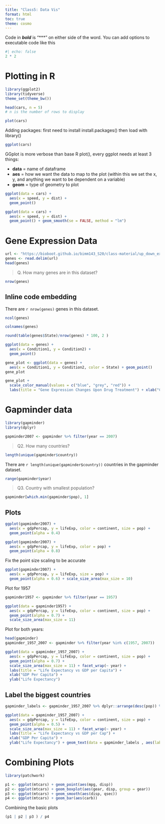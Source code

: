 ```yaml
---
title: "Class5: Data Vis"
format: html
toc: true
theme: cosmo
---
```


Code in ***bold*** is "\*\*\*" on either side of the word. You can add options to executable code like this

```r
#| echo: false
2 * 2
```

# Plotting in R

```r
library(ggplot2)
library(tidyverse)
theme_set(theme_bw())
```

```r
head(cars, n = 5)
# n is the number of rows to display
```

```r
plot(cars)
```

Adding packages: first need to install install.packages() then load with library()

```r
ggplot(cars)
```

GGplot is more verbose than base R plot(), every ggplot needs at least 3 things:

-   **data** = name of dataframe
-   **aes** = how we want the data to map to the plot (within this we set the x, y, and anything we want to be dependent on a variable)
-   **geom** = type of geometry to plot

```r
ggplot(data = cars) + 
  aes(x = speed, y = dist) +
  geom_point()
```

```r
ggplot(data = cars) + 
  aes(x = speed, y = dist) +
  geom_point() + geom_smooth(se = FALSE, method = "lm")
```

# Gene Expression Data
```r
url <- "https://bioboot.github.io/bimm143_S20/class-material/up_down_expression.txt"
genes <- read.delim(url)
head(genes)
```

> Q. How many genes are in this dataset?

```r
nrow(genes)
```
## Inline code embedding

There are `r nrow(genes)` genes in this dataset.

```r
ncol(genes)
```
```r
colnames(genes)
```
```r
round(table(genes$State)/nrow(genes) * 100, 2 )
```

```r
ggplot(data = genes) + 
  aes(x = Condition1, y = Condition2) + 
  geom_point()
```

```r
gene_plot <- ggplot(data = genes) + 
  aes(x = Condition1, y = Condition2, color = State) + geom_point()
gene_plot
```

```r
gene_plot + 
  scale_color_manual(values = c("blue", "grey", "red")) + 
  labs(title = "Gene Expression Changes Upon Drug Treatment") + xlab("Condition 1") + ylab("Condition 2")
```

# Gapminder data

```r
library(gapminder)
library(dplyr)
```

```r
gapminder2007 <- gapminder %>% filter(year == 2007)
```

> Q2. How many countries? 

```r
length(unique(gapminder$country))
```
There are `r length(unique(gapminder$country))` countries in the gapminder dataset.

```r
range(gapminder$year)
```
> Q3. Country with smallest population?

```r
gapminder[which.min(gapminder$pop), 1]
```

## Plots

```r
ggplot(gapminder2007) + 
  aes(x = gdpPercap, y = lifeExp, color = continent, size = pop) +
  geom_point(alpha = 0.4)
```

```r
ggplot(gapminder2007) + 
  aes(x = gdpPercap, y = lifeExp, color = pop) +
  geom_point(alpha = 0.8)
```

Fix the point size scaling to be accurate

```r
ggplot(gapminder2007) + 
  aes(x = gdpPercap, y = lifeExp, size = pop) +
  geom_point(alpha = 0.6) + scale_size_area(max_size = 10)
```

Plot for 1957

```r
gapminder1957 <- gapminder %>% filter(year == 1957)
```

```r
ggplot(data = gapminder1957) + 
  aes(x = gdpPercap, y = lifeExp, color = continent, size = pop) + 
  geom_point(alpha = 0.7) + 
  scale_size_area(max_size = 11)
```

Plot for both years: 

```r
head(gapminder)
gapminder_1957_2007 <- gapminder %>% filter(year %in% c(1957, 2007))
```

```r
ggplot(data = gapminder_1957_2007) + 
  aes(x = gdpPercap, y = lifeExp, color = continent, size = pop) + 
  geom_point(alpha = 0.7) + 
  scale_size_area(max_size = 11) + facet_wrap(~ year) + 
  labs(title = "Life Expectancy vs GDP per Capita") + 
  xlab("GDP Per Capita") + 
  ylab("Life Expectancy") 
```

## Label the biggest countries

```r
gapminder_labels <- gapminder_1957_2007 %>% dplyr::arrange(desc(pop)) %>% .[1:6, ]

ggplot(data = gapminder_1957_2007) + 
  aes(x = gdpPercap, y = lifeExp, color = continent, size = pop) + 
  geom_point(alpha = 0.5) + 
  scale_size_area(max_size = 11) + facet_wrap(~ year) + 
  labs(title = "Life Expectancy vs GDP per Cap") + 
  xlab("GDP Per Capita") + 
  ylab("Life Expectancy") + geom_text(data = gapminder_labels , aes(label = country), size = 3, nudge_x = 10000, nudge_y = -2.0)
```


# Combining Plots

```r
library(patchwork)
```
```r
p1 <- ggplot(mtcars) + geom_point(aes(mpg, disp))
p2 <- ggplot(mtcars) + geom_boxplot(aes(gear, disp, group = gear))
p3 <- ggplot(mtcars) + geom_smooth(aes(disp, qsec))
p4 <- ggplot(mtcars) + geom_bar(aes(carb))
```

Combining the basic plots
```r
(p1 | p2 | p3 ) / p4
```

